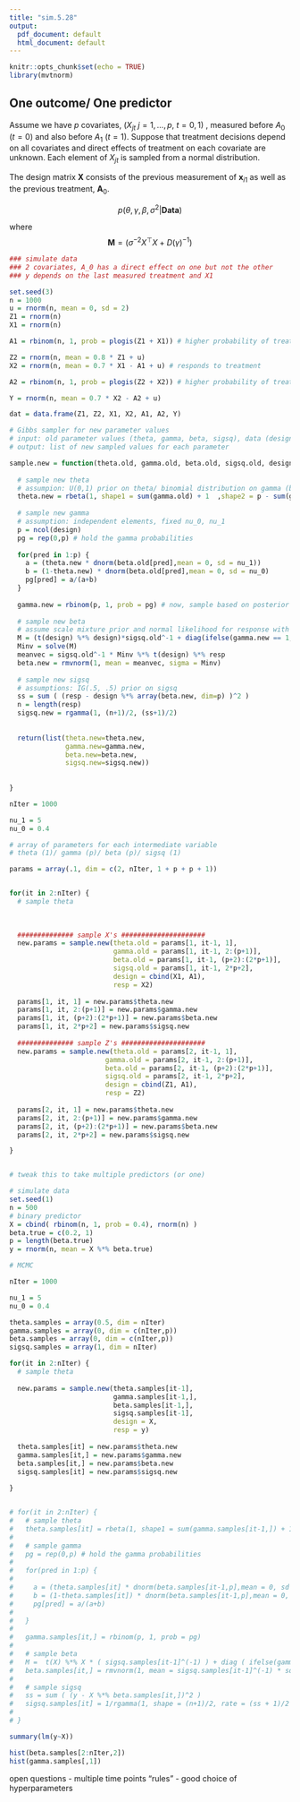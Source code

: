 ```yaml
---
title: "sim.5.28"
output:
  pdf_document: default
  html_document: default
---
```


```r
knitr::opts_chunk$set(echo = TRUE)
library(mvtnorm)
```

## One outcome/ One predictor

Assume we have $p$ covariates, $(X_{jt}$ $j=1,\ldots,p$, $t=0,1)$ , measured before $A_0$ ($t=0$) and also before $A_1$ ($t=1$). Suppose that treatment decisions depend on all covariates and direct effects of treatment on each covariate are unknown. Each element of $X_{jt}$ is sampled from a normal distribution.

\begin{align}
\sigma^2 &\sim \text{IG}(1/2,1/2) \\
P(\theta) &= {1}(0<\theta<1) \\
p(\gamma_i=1 \vert \theta) &= \theta \\
p(\beta_i \vert \gamma_i) &= \gamma_i \mathcal{ N}(0,\nu_1) + (1-\gamma_i)\mathcal{N}(0,\nu_0) \\
p(\mathbf{x_{j1}} \vert \boldsymbol{\beta}, \mathbf{X}) &= \mathcal{N}(\mathbf{X} \beta, \sigma^2 \mathbf{I}) \\
\end{align}

The design matrix $\mathbf{X}$ consists of the previous measurement of $\mathbf{x}_{i1}$ as well as the previous treatment, $\mathbf{A}_0$.

$$p(\theta, \gamma, \beta, \sigma^2 \vert \textbf{Data})$$

\begin{align}
p(\theta \vert \gamma) &\sim \text{Beta}(\sum_i \gamma_i + 1, p - \sum_i \gamma_i + 1) \\
p(\gamma_i \vert \beta, \theta) &= \frac{\theta p(\beta \vert \gamma=1)}{\theta p(\beta \vert \gamma=1)+(1-\theta) p(\beta \vert \gamma=0)} \\
&= \frac{\theta N(0,\nu_1)}{\theta N(0,\nu_1) + (1-\theta) N(0, \nu_0)} \\
p(\beta \vert \gamma) &\sim N( (\sigma^{-2}) \mathbf{M}^{-1} X^\top y, \mathbf{M}^{-1}) \\
p(\sigma^2 \vert \cdot) &\sim \text{IG}((n+1)/2, (\text{ss}+1)/2)
\end{align}

where $$\mathbf{M} =(\sigma^{-2}X^\top X + D(\gamma)^{-1})$$


```r
### simulate data 
### 2 covariates, A_0 has a direct effect on one but not the other
### y depends on the last measured treatment and X1

set.seed(3)
n = 1000
u = rnorm(n, mean = 0, sd = 2)
Z1 = rnorm(n)
X1 = rnorm(n)

A1 = rbinom(n, 1, prob = plogis(Z1 + X1)) # higher probability of treatment when X's are >

Z2 = rnorm(n, mean = 0.8 * Z1 + u)
X2 = rnorm(n, mean = 0.7 * X1 - A1 + u) # responds to treatment

A2 = rbinom(n, 1, prob = plogis(Z2 + X2)) # higher probability of treatment when X's are >

Y = rnorm(n, mean = 0.7 * X2 - A2 + u)

dat = data.frame(Z1, Z2, X1, X2, A1, A2, Y)
```

```r
# Gibbs sampler for new parameter values
# input: old parameter values (theta, gamma, beta, sigsq), data (design, response)
# output: list of new sampled values for each parameter

sample.new = function(theta.old, gamma.old, beta.old, sigsq.old, design, resp) {
  
  # sample new theta
  # assumpion: U(0,1) prior on theta/ binomial distribution on gamma (beta - binomial)
  theta.new = rbeta(1, shape1 = sum(gamma.old) + 1  ,shape2 = p - sum(gamma.old) + 1)
  
  # sample new gamma 
  # assumption: independent elements, fixed nu_0, nu_1
  p = ncol(design)
  pg = rep(0,p) # hold the gamma probabilities
  
  for(pred in 1:p) {
    a = (theta.new * dnorm(beta.old[pred],mean = 0, sd = nu_1))
    b = (1-theta.new) * dnorm(beta.old[pred],mean = 0, sd = nu_0)
    pg[pred] = a/(a+b)
  }
  
  gamma.new = rbinom(p, 1, prob = pg) # now, sample based on posterior probabilities
  
  # sample new beta
  # assume scale mixture prior and normal likelihood for response with sigma = sigma^2 * I
  M = (t(design) %*% design)*sigsq.old^-1 + diag(ifelse(gamma.new == 1, 1/nu_1, 1/nu_0)) 
  Minv = solve(M)
  meanvec = sigsq.old^-1 * Minv %*% t(design) %*% resp
  beta.new = rmvnorm(1, mean = meanvec, sigma = Minv)
  
  # sample new sigsq
  # assumptions: IG(.5, .5) prior on sigsq
  ss = sum ( (resp - design %*% array(beta.new, dim=p) )^2 )
  n = length(resp)
  sigsq.new = rgamma(1, (n+1)/2, (ss+1)/2)
  
  
  return(list(theta.new=theta.new, 
              gamma.new=gamma.new, 
              beta.new=beta.new,
              sigsq.new=sigsq.new))
  
  
}
```

```r

nIter = 1000

nu_1 = 5
nu_0 = 0.4

# array of parameters for each intermediate variable
# theta (1)/ gamma (p)/ beta (p)/ sigsq (1)

params = array(.1, dim = c(2, nIter, 1 + p + p + 1))


for(it in 2:nIter) {
  # sample theta
  
  
  
  ############## sample X's #####################
  new.params = sample.new(theta.old = params[1, it-1, 1],
                          gamma.old = params[1, it-1, 2:(p+1)],
                          beta.old = params[1, it-1, (p+2):(2*p+1)],
                          sigsq.old = params[1, it-1, 2*p+2],
                          design = cbind(X1, A1),
                          resp = X2)
  
  params[1, it, 1] = new.params$theta.new
  params[1, it, 2:(p+1)] = new.params$gamma.new
  params[1, it, (p+2):(2*p+1)] = new.params$beta.new
  params[1, it, 2*p+2] = new.params$sigsq.new
  
  ############## sample Z's #####################
  new.params = sample.new(theta.old = params[2, it-1, 1],
                        gamma.old = params[2, it-1, 2:(p+1)],
                        beta.old = params[2, it-1, (p+2):(2*p+1)],
                        sigsq.old = params[2, it-1, 2*p+2],
                        design = cbind(Z1, A1),
                        resp = Z2)
  
  params[2, it, 1] = new.params$theta.new
  params[2, it, 2:(p+1)] = new.params$gamma.new
  params[2, it, (p+2):(2*p+1)] = new.params$beta.new
  params[2, it, 2*p+2] = new.params$sigsq.new

}



```




```r

# tweak this to take multiple predictors (or one)

# simulate data
set.seed(1)
n = 500
# binary predictor
X = cbind( rbinom(n, 1, prob = 0.4), rnorm(n) )
beta.true = c(0.2, 1)
p = length(beta.true)
y = rnorm(n, mean = X %*% beta.true)

# MCMC

nIter = 1000

nu_1 = 5
nu_0 = 0.4

theta.samples = array(0.5, dim = nIter)
gamma.samples = array(0, dim = c(nIter,p))
beta.samples = array(0, dim = c(nIter,p))
sigsq.samples = array(1, dim = nIter)

for(it in 2:nIter) {
  # sample theta
  
  new.params = sample.new(theta.samples[it-1],
                          gamma.samples[it-1,],
                          beta.samples[it-1,],
                          sigsq.samples[it-1],
                          design = X,
                          resp = y)
  
  theta.samples[it] = new.params$theta.new
  gamma.samples[it,] = new.params$gamma.new
  beta.samples[it,] = new.params$beta.new
  sigsq.samples[it] = new.params$sigsq.new
  
}


# for(it in 2:nIter) {
#   # sample theta
#   theta.samples[it] = rbeta(1, shape1 = sum(gamma.samples[it-1,]) + 1  ,shape2 = p - sum(gamma.samples[it-1,]) + 1 )
#   
#   # sample gamma
#   pg = rep(0,p) # hold the gamma probabilities
#   
#   for(pred in 1:p) {
#     
#     a = (theta.samples[it] * dnorm(beta.samples[it-1,p],mean = 0, sd = nu_1))
#     b = (1-theta.samples[it]) * dnorm(beta.samples[it-1,p],mean = 0, sd = nu_0)
#     pg[pred] = a/(a+b)
#     
#   }
#   
#   gamma.samples[it,] = rbinom(p, 1, prob = pg)
#   
#   # sample beta
#   M =  t(X) %*% X * ( sigsq.samples[it-1]^(-1) ) + diag ( ifelse(gamma.samples[it,] == 1, 1/nu_1, 1/nu_0)) 
#   beta.samples[it,] = rmvnorm(1, mean = sigsq.samples[it-1]^(-1) * solve(M) %*% t(X) %*% y, sigma = solve(M) )
#   
#   # sample sigsq
#   ss = sum ( (y - X %*% beta.samples[it,])^2 )
#   sigsq.samples[it] = 1/rgamma(1, shape = (n+1)/2, rate = (ss + 1)/2  )
#   
# }

summary(lm(y~X))

hist(beta.samples[2:nIter,2])
hist(gamma.samples[,1])
```

open questions
- multiple time points "rules"
- good choice of hyperparameters



